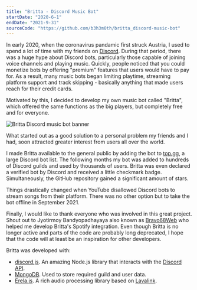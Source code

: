 ```yaml
---
title: "Britta - Discord Music Bot"
startDate: "2020-6-1"
endDate: "2021-9-31"
sourceCode: "https://github.com/b3h3m0th/britta_discord-music-bot"
---
```


In early 2020, when the coronavirus pandamic first struck Austria, I used to spend a lot of time with my friends on [Discord](https://discord.com/).
During that period, there was a huge hype about Discord bots, particularly those capable of joining voice channels and playing music.
Quickly, people noticed that you could monetize bots by offering "premium" features that users would have to pay for.
As a result, many music bots began limiting playtime, streaming platform support and track skipping - basically anything that made users reach for their credit cards.

Motivated by this, I decided to develop my own music bot called "Britta", which offered the same functions as the big players, but completely free and for everyone.

![Britta Discord music bot banner](/images/britta-banner.png)

What started out as a good solution to a personal problem my friends and I had, soon attracted greater interest from users all over the world.

I made Britta available to the general public by adding the bot to [top.gg](https://top.gg/), a large Discord bot list.
The following months my bot was added to hundreds of Discord guilds and used by thousands of users.
Britta was even declared a verified bot by Discord and received a little checkmark badge.
Simultaneously, the GitHub repository gained a significant amount of stars.

Things drastically changed when YouTube disallowed Discord bots to stream songs from their platform.
There was no other option but to take the bot offline in September 2021.

Finally, I would like to thank everyone who was involved in this great project. Shout out to Jyotirmoy Bandyopadhayaya also known as [Bravo68Web](https://www.itsmebravo.dev/) who helped me develop Britta's Spotify integration.
Even though Britta is no longer active and parts of the code are probably long deprecated, I hope that the code will at least be an inspiration for other developers.

Britta was developed with:

- [discord.js](https://github.com/discordjs/discord.js). An amazing Node.js library that interacts with the [Discord API](https://discord.com/developers/docs/reference).
- [MongoDB](https://www.mongodb.com/). Used to store required guild and user data.
- [Erela.js](https://github.com/erelajs). A rich audio processing library based on [Lavalink](https://lavalink.dev/).
